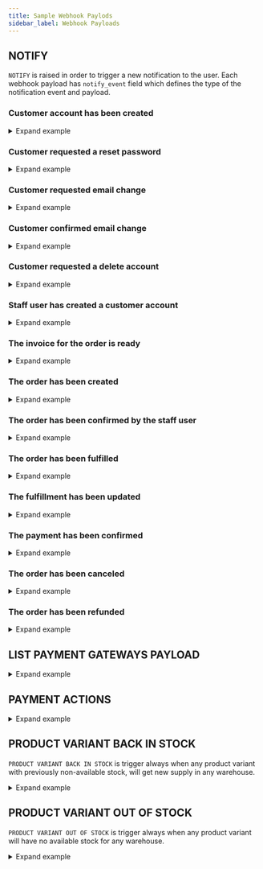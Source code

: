 ```yaml
---
title: Sample Webhook Paylods
sidebar_label: Webhook Payloads
---
```


## NOTIFY

`NOTIFY` is raised in order to trigger a new notification to the user.
Each webhook payload has `notify_event` field which defines the type of the notification event and payload.

### Customer account has been created

<details><summary>Expand example</summary>

```json
{
  "notify_event": "account_confirmation",
  "payload": {
    "user": {
      "id": 68,
      "email": "test@example.com1",
      "first_name": "",
      "last_name": "",
      "is_staff": false,
      "is_active": false,
      "private_metadata": {},
      "metadata": {},
      "language_code": "en"
    },
    "recipient_email": "test@example.com1",
    "token": "ajcv09-f3f7880d4a5e33657fe12f9cc372a23f",
    "confirm_url": "https://dev.saleor.cloud/account-confirm?email=test%40example.com1&token=ajcv09-f3f7880d4a5e33657fe12f9cc372a23f",
    "domain": "example.com",
    "site_name": "Saleor e-commerce"
  }
}
```

</details>

### Customer requested a reset password

<details><summary>Expand example</summary>

```json
{
    "notify_event": "account_password_reset",
    "payload": {
      "user": {
        "id": 68,
        "email": "test@example.com1",
        "first_name": "",
        "last_name": "",
        "is_staff": false,
        "is_active": true,
        "private_metadata": {},
        "metadata": {},
        "language_code": "en"
      },
      "recipient_email": "test@example.com1",
      "token": "ajcvfp-cc31f7d6e10c8553c3fe923876d0451f",
      "reset_url": "https://dev.saleor.cloud/reset-password?email=test%40example.com1&token=ajcvfp-cc31f7d6e10c8553c3fe923876d0451f",
      "domain": "example.com",
      "site_name": "Saleor e-commerce"
    }
  }
```
</details>

### Customer requested email change

<details><summary>Expand example</summary>

```json
{
    "notify_event": "account_change_email_request",
    "payload": {
      "user": {
        "id": 68,
        "email": "test@example.com1",
        "first_name": "",
        "last_name": "",
        "is_staff": false,
        "is_active": false,
        "private_metadata": {},
        "metadata": {},
        "language_code": "en"
      },
      "old_email": "test@example.com1",
      "new_email":"new.email@example.com1",
      "recipient_email": "test@example.com1",
      "token": "ajcv09-f3f7880d4a5e33650fe12f9cc372a23f",
      "redirect_url": "https://dev.saleor.cloud/account-change?email=test%40example.com1&token=ajcv09-f3f7880d4a5e33650fe12f9cc372a23f",
      "domain": "example.com",
      "site_name": "Saleor e-commerce"
    }
  }
```

</details>

### Customer confirmed email change

<details><summary>Expand example</summary>

```json
{
    "notify_event": "account_change_email_confirm",
    "payload": {
      "user": {
        "id": 68,
        "email": "test@example.com1",
        "first_name": "",
        "last_name": "",
        "is_staff": false,
        "is_active": false,
        "private_metadata": {},
        "metadata": {},
        "language_code": "en"
      },
      "recipient_email": "test@example.com1",
      "domain": "example.com",
      "site_name": "Saleor e-commerce"
    }
  }
```


</details>

### Customer requested a delete account

<details><summary>Expand example</summary>

```json
{
    "notify_event": "account_delete",
    "payload": {
      "user": {
        "id": 67,
        "email": "maciej@mirumee.com",
        "first_name": "",
        "last_name": "",
        "is_staff": true,
        "is_active": true,
        "private_metadata": {},
        "metadata": {},
        "language_code": "en"
      },
      "recipient_email": "admin@example.com",
      "token": "ajcvzr-47f32f211ae984939a5f7ce6daf928b2",
      "delete_url": "https://dev.saleor.cloud/logout?token=ajcvzr-47f32f211ae984939a5f7ce6daf928b2",
      "domain": "example.com",
      "site_name": "Saleor e-commerce"
    }
  }
```
</details>

### Staff user has created a customer account

<details><summary>Expand example</summary>

```json
{
    "notify_event": "account_set_customer_password",
    "payload": {
      "user": {
        "id": 71,
        "email": "new.customer@example.com",
        "first_name": "",
        "last_name": "",
        "is_staff": false,
        "is_active": true,
        "private_metadata": {},
        "metadata": {},
        "language_code": "en"
      },
      "token": "ajcx3t-6b86b0037b3d806728cfa1e2e455dcf1",
      "recipient_email": "new.customer@example.com",
      "password_set_url": "https://example.com/reset?email=new.customer%40example.com&token=ajcx3t-6b86b0037b3d806728cfa1e2e455dcf1",
      "domain": "example.com",
      "site_name": "Saleor e-commerce"
    }
  }
```

</details>

### The invoice for the order is ready

<details><summary>Expand example</summary>

```json
{
    "notify_event": "invoice_ready",
    "payload": {
      "invoice": {
        "id": 1,
        "number": "1/03/2021",
        "download_url": "https://example.com/media/invoices/invoice-1/03/2021-order-52-5d6f7e71-61b6-4af2-ba56-423d304717ac.pdf",
        "order_id": 52
      },
      "recipient_email": "user@example.com",
      "requester_user_id": 67,
      "domain": "example.com",
      "site_name": "Saleor e-commerce"
    }
  }
```

</details>

### The order has been created

<details><summary>Expand example</summary>

```json
{
  "notify_event": "order_confirmation",
  "payload": {
    "order": {
      "id": 51,
      "number": 51,
      "private_metadata": {},
      "metadata": {},
      "status": "unconfirmed",
      "language_code": "en",
      "currency": "USD",
      "token": "f7080def-babf-4018-87cb-e701b6ccb93d",
      "total_net_amount": "240.82",
      "undiscounted_total_net_amount": "240.820",
      "total_gross_amount": "240.82",
      "undiscounted_total_gross_amount": "240.820",
      "display_gross_prices": true,
      "channel_slug": "default-channel",
      "created": "2021-03-11 16:56:59.121991+00:00",
      "shipping_price_net_amount": "91.22",
      "shipping_price_gross_amount": "91.22",
      "order_details_url": "",
      "email": "maciej@mirumee.com",
      "subtotal_gross_amount": "149.600",
      "subtotal_net_amount": "149.600",
      "tax_amount": "0.00",
      "lines": [
        {
          "id": 124,
          "product": {
            "id": 72,
            "attributes": [
              {
                "assignment": {
                  "attribute": {
                    "slug": "flavor",
                    "name": "Flavor"
                  }
                },
                "values": [
                  {
                    "name": "Apple",
                    "value": "",
                    "slug": "apple",
                    "file_url": null
                  }
                ]
              },
              {
                "assignment": {
                  "attribute": {
                    "slug": "details",
                    "name": "Details"
                  }
                },
                "values": [
                  {
                    "name": "Apple juice details",
                    "value": "",
                    "slug": "72_2",
                    "file_url": null
                  }
                ]
              },
              {
                "assignment": {
                  "attribute": {
                    "slug": "product-type",
                    "name": "product-type"
                  }
                },
                "values": [
                  {
                    "name": "ABC",
                    "value": "",
                    "slug": "abc",
                    "file_url": null
                  }
                ]
              },
              {
                "assignment": {
                  "attribute": {
                    "slug": "related-products",
                    "name": "Related products"
                  }
                },
                "values": []
              }
            ],
            "weight": "1.0 kg",
            "first_image": {
              "original": {
                "60x60": "https://example.com/media/__sized__/products/saleordemoproduct_fd_juice_06-thumbnail-60x60.png",
                "540x540": "https://example.com/media/__sized__/products/saleordemoproduct_fd_juice_06-thumbnail-540x540.png",
                "255x255": "https://example.com/media/__sized__/products/saleordemoproduct_fd_juice_06-thumbnail-255x255.png",
                "510x510": "https://example.com/media/__sized__/products/saleordemoproduct_fd_juice_06-thumbnail-510x510.png",
                "120x120": "https://example.com/media/__sized__/products/saleordemoproduct_fd_juice_06-thumbnail-120x120.png",
                "1080x1080": "https://example.com/media/__sized__/products/saleordemoproduct_fd_juice_06-thumbnail-1080x1080.png"
              }
            },
            "images": [
              {
                "original": {
                  "60x60": "https://example.com/media/__sized__/products/saleordemoproduct_fd_juice_06-thumbnail-60x60.png",
                  "540x540": "https://example.com/media/__sized__/products/saleordemoproduct_fd_juice_06-thumbnail-540x540.png",
                  "255x255": "https://example.com/media/__sized__/products/saleordemoproduct_fd_juice_06-thumbnail-255x255.png",
                  "510x510": "https://example.com/media/__sized__/products/saleordemoproduct_fd_juice_06-thumbnail-510x510.png",
                  "120x120": "https://example.com/media/__sized__/products/saleordemoproduct_fd_juice_06-thumbnail-120x120.png",
                  "1080x1080": "https://example.com/media/__sized__/products/saleordemoproduct_fd_juice_06-thumbnail-1080x1080.png"
                }
              }
            ]
          },
          "product_name": "Apple Juice",
          "translated_product_name": "Apple Juice",
          "variant_name": "1l",
          "variant": {
            "id": 203,
            "weight": "1.0 kg",
            "first_image": {
              "original": {
                "60x60": "https://example.com/media/__sized__/products/saleordemoproduct_fd_juice_06-thumbnail-60x60.png",
                "540x540": "https://example.com/media/__sized__/products/saleordemoproduct_fd_juice_06-thumbnail-540x540.png",
                "255x255": "https://example.com/media/__sized__/products/saleordemoproduct_fd_juice_06-thumbnail-255x255.png",
                "510x510": "https://example.com/media/__sized__/products/saleordemoproduct_fd_juice_06-thumbnail-510x510.png",
                "120x120": "https://example.com/media/__sized__/products/saleordemoproduct_fd_juice_06-thumbnail-120x120.png",
                "1080x1080": "https://example.com/media/__sized__/products/saleordemoproduct_fd_juice_06-thumbnail-1080x1080.png"
              }
            },
            "images": [
              {
                "original": {
                  "60x60": "https://example.com/media/__sized__/products/saleordemoproduct_fd_juice_06-thumbnail-60x60.png",
                  "540x540": "https://example.com/media/__sized__/products/saleordemoproduct_fd_juice_06-thumbnail-540x540.png",
                  "255x255": "https://example.com/media/__sized__/products/saleordemoproduct_fd_juice_06-thumbnail-255x255.png",
                  "510x510": "https://example.com/media/__sized__/products/saleordemoproduct_fd_juice_06-thumbnail-510x510.png",
                  "120x120": "https://example.com/media/__sized__/products/saleordemoproduct_fd_juice_06-thumbnail-120x120.png",
                  "1080x1080": "https://example.com/media/__sized__/products/saleordemoproduct_fd_juice_06-thumbnail-1080x1080.png"
                }
              }
            ]
          },
          "translated_variant_name": "1l",
          "product_sku": "43226647",
          "quantity": 11,
          "quantity_fulfilled": 0,
          "currency": "USD",
          "unit_price_net_amount": "4.000",
          "unit_price_gross_amount": "4.000",
          "unit_tax_amount": "0.000",
          "total_gross_amount": "44.000",
          "total_net_amount": "44.000",
          "total_tax_amount": "0.000",
          "tax_rate": "0.0000",
          "is_shipping_required": true,
          "is_digital": false,
          "digital_url": "",
          "unit_discount_value": "0.000",
          "unit_discount_reason": null,
          "unit_discount_type": "fixed",
          "unit_discount_amount": "0.000"
        }
      ],
      "billing_address": {
        "first_name": "Maciej",
        "last_name": "KK",
        "company_name": "",
        "street_address_1": "Teczowa 7",
        "street_address_2": "",
        "city": "WROCLAW",
        "city_area": "",
        "postal_code": "53-601",
        "country": "PL",
        "country_area": "",
        "phone": ""
      },
      "shipping_address": {
        "first_name": "Maciej",
        "last_name": "KK",
        "company_name": "",
        "street_address_1": "Teczowa 7",
        "street_address_2": "",
        "city": "WROCLAW",
        "city_area": "",
        "postal_code": "53-601",
        "country": "PL",
        "country_area": "",
        "phone": ""
      },
      "shipping_method_name": "DB Schenker",
      "voucher_discount": null,
      "discounts": [],
      "discount_amount": 0
    },
    "recipient_email": "maciej@mirumee.com",
    "domain": "example.com",
    "site_name": "Saleor e-commerce"
  }
}
```

</details>

### The order has been confirmed by the staff user

<details><summary>Expand example</summary>

```json
{
  "notify_event": "order_confirmed",
  "payload": {
    "order": {
      "id": 51,
      "number": 51,
      "private_metadata": {},
      "metadata": {},
      "status": "unfulfilled",
      "language_code": "en",
      "currency": "USD",
      "token": "f7080def-babf-4018-87cb-e701b6ccb93d",
      "total_net_amount": "240.820",
      "undiscounted_total_net_amount": "240.820",
      "total_gross_amount": "240.820",
      "undiscounted_total_gross_amount": "240.820",
      "display_gross_prices": true,
      "channel_slug": "default-channel",
      "created": "2021-03-11 16:56:59.121991+00:00",
      "shipping_price_net_amount": "91.220",
      "shipping_price_gross_amount": "91.220",
      "order_details_url": "",
      "email": "maciej@mirumee.com",
      "subtotal_gross_amount": "149.600",
      "subtotal_net_amount": "149.600",
      "tax_amount": "0.000",
      "lines": [
        {
          "id": 124,
          "product": {
            "id": 72,
            "attributes": [
              {
                "assignment": {
                  "attribute": {
                    "slug": "flavor",
                    "name": "Flavor"
                  }
                },
                "values": [
                  {
                    "name": "Apple",
                    "value": "",
                    "slug": "apple",
                    "file_url": null
                  }
                ]
              },
              {
                "assignment": {
                  "attribute": {
                    "slug": "details",
                    "name": "Details"
                  }
                },
                "values": [
                  {
                    "name": "Apple juice details",
                    "value": "",
                    "slug": "72_2",
                    "file_url": null
                  }
                ]
              },
              {
                "assignment": {
                  "attribute": {
                    "slug": "product-type",
                    "name": "product-type"
                  }
                },
                "values": [
                  {
                    "name": "ABC",
                    "value": "",
                    "slug": "abc",
                    "file_url": null
                  }
                ]
              },
              {
                "assignment": {
                  "attribute": {
                    "slug": "related-products",
                    "name": "Related products"
                  }
                },
                "values": []
              }
            ],
            "weight": "1.0 kg",
            "first_image": {
              "original": {
                "60x60": "https://example.com/media/__sized__/products/saleordemoproduct_fd_juice_06-thumbnail-60x60.png",
                "540x540": "https://example.com/media/__sized__/products/saleordemoproduct_fd_juice_06-thumbnail-540x540.png",
                "255x255": "https://example.com/media/__sized__/products/saleordemoproduct_fd_juice_06-thumbnail-255x255.png",
                "510x510": "https://example.com/media/__sized__/products/saleordemoproduct_fd_juice_06-thumbnail-510x510.png",
                "120x120": "https://example.com/media/__sized__/products/saleordemoproduct_fd_juice_06-thumbnail-120x120.png",
                "1080x1080": "https://example.com/media/__sized__/products/saleordemoproduct_fd_juice_06-thumbnail-1080x1080.png"
              }
            },
            "images": [
              {
                "original": {
                  "60x60": "https://example.com/media/__sized__/products/saleordemoproduct_fd_juice_06-thumbnail-60x60.png",
                  "540x540": "https://example.com/media/__sized__/products/saleordemoproduct_fd_juice_06-thumbnail-540x540.png",
                  "255x255": "https://example.com/media/__sized__/products/saleordemoproduct_fd_juice_06-thumbnail-255x255.png",
                  "510x510": "https://example.com/media/__sized__/products/saleordemoproduct_fd_juice_06-thumbnail-510x510.png",
                  "120x120": "https://example.com/media/__sized__/products/saleordemoproduct_fd_juice_06-thumbnail-120x120.png",
                  "1080x1080": "https://example.com/media/__sized__/products/saleordemoproduct_fd_juice_06-thumbnail-1080x1080.png"
                }
              }
            ]
          },
          "product_name": "Apple Juice",
          "translated_product_name": "Apple Juice",
          "variant_name": "1l",
          "variant": {
            "id": 203,
            "weight": "1.0 kg",
            "first_image": {
              "original": {
                "60x60": "https://example.com/media/__sized__/products/saleordemoproduct_fd_juice_06-thumbnail-60x60.png",
                "540x540": "https://example.com/media/__sized__/products/saleordemoproduct_fd_juice_06-thumbnail-540x540.png",
                "255x255": "https://example.com/media/__sized__/products/saleordemoproduct_fd_juice_06-thumbnail-255x255.png",
                "510x510": "https://example.com/media/__sized__/products/saleordemoproduct_fd_juice_06-thumbnail-510x510.png",
                "120x120": "https://example.com/media/__sized__/products/saleordemoproduct_fd_juice_06-thumbnail-120x120.png",
                "1080x1080": "https://example.com/media/__sized__/products/saleordemoproduct_fd_juice_06-thumbnail-1080x1080.png"
              }
            },
            "images": [
              {
                "original": {
                  "60x60": "https://example.com/media/__sized__/products/saleordemoproduct_fd_juice_06-thumbnail-60x60.png",
                  "540x540": "https://example.com/media/__sized__/products/saleordemoproduct_fd_juice_06-thumbnail-540x540.png",
                  "255x255": "https://example.com/media/__sized__/products/saleordemoproduct_fd_juice_06-thumbnail-255x255.png",
                  "510x510": "https://example.com/media/__sized__/products/saleordemoproduct_fd_juice_06-thumbnail-510x510.png",
                  "120x120": "https://example.com/media/__sized__/products/saleordemoproduct_fd_juice_06-thumbnail-120x120.png",
                  "1080x1080": "https://example.com/media/__sized__/products/saleordemoproduct_fd_juice_06-thumbnail-1080x1080.png"
                }
              }
            ]
          },
          "translated_variant_name": "1l",
          "product_sku": "43226647",
          "quantity": 11,
          "quantity_fulfilled": 0,
          "currency": "USD",
          "unit_price_net_amount": "4.000",
          "unit_price_gross_amount": "4.000",
          "unit_tax_amount": "0.000",
          "total_gross_amount": "44.000",
          "total_net_amount": "44.000",
          "total_tax_amount": "0.000",
          "tax_rate": "0.0000",
          "is_shipping_required": true,
          "is_digital": false,
          "digital_url": "",
          "unit_discount_value": "0.000",
          "unit_discount_reason": null,
          "unit_discount_type": "fixed",
          "unit_discount_amount": "0.000"
        }
      ],
      "billing_address": {
        "first_name": "Maciej",
        "last_name": "KK",
        "company_name": "",
        "street_address_1": "Teczowa 7",
        "street_address_2": "",
        "city": "WROCLAW",
        "city_area": "",
        "postal_code": "53-601",
        "country": "PL",
        "country_area": "",
        "phone": ""
      },
      "shipping_address": {
        "first_name": "Maciej",
        "last_name": "KK",
        "company_name": "",
        "street_address_1": "Teczowa 7",
        "street_address_2": "",
        "city": "WROCLAW",
        "city_area": "",
        "postal_code": "53-601",
        "country": "PL",
        "country_area": "",
        "phone": ""
      },
      "shipping_method_name": "DB Schenker",
      "voucher_discount": null,
      "discounts": [],
      "discount_amount": 0
    },
    "recipient_email": "maciej@mirumee.com",
    "requester_user_id": 67,
    "domain": "example.com",
    "site_name": "Saleor e-commerce"
  }
}
```

</details>

### The order has been fulfilled

<details><summary>Expand example</summary>

```json
{
    "notify_event": "order_fulfillment_confirmation",
    "payload": {
      "order": {
        "id": 52,
        "number": 52,
        "private_metadata": {},
        "metadata": {},
        "status": "partially fulfilled",
        "language_code": "en",
        "currency": "USD",
        "token": "7b212dfe-c8df-4991-bd4f-f42e5135e04c",
        "total_net_amount": "55.180",
        "undiscounted_total_net_amount": "55.180",
        "total_gross_amount": "55.180",
        "undiscounted_total_gross_amount": "55.180",
        "display_gross_prices": true,
        "channel_slug": "default-channel",
        "created": "2021-03-11 16:57:47.697075+00:00",
        "shipping_price_net_amount": "33.580",
        "shipping_price_gross_amount": "33.580",
        "order_details_url": "",
        "email": "maciej@mirumee.com",
        "subtotal_gross_amount": "21.600",
        "subtotal_net_amount": "21.600",
        "tax_amount": "0.000",
        "lines": [
          {
            "id": 126,
            "product": {
              "id": 72,
              "attributes": [
                {
                  "assignment": {
                    "attribute": {
                      "slug": "flavor",
                      "name": "Flavor"
                    }
                  },
                  "values": [
                    {
                      "name": "Apple",
                      "value": "",
                      "slug": "apple",
                      "file_url": null
                    }
                  ]
                },
                {
                  "assignment": {
                    "attribute": {
                      "slug": "details",
                      "name": "Details"
                    }
                  },
                  "values": [
                    {
                      "name": "Apple juice details",
                      "value": "",
                      "slug": "72_2",
                      "file_url": null
                    }
                  ]
                },
                {
                  "assignment": {
                    "attribute": {
                      "slug": "product-type",
                      "name": "product-type"
                    }
                  },
                  "values": [
                    {
                      "name": "ABC",
                      "value": "",
                      "slug": "abc",
                      "file_url": null
                    }
                  ]
                },
                {
                  "assignment": {
                    "attribute": {
                      "slug": "related-products",
                      "name": "Related products"
                    }
                  },
                  "values": []
                }
              ],
              "weight": "1.0 kg",
              "first_image": {
                "original": {
                  "60x60": "https://example.com/media/__sized__/products/saleordemoproduct_fd_juice_06-thumbnail-60x60.png",
                  "540x540": "https://example.com/media/__sized__/products/saleordemoproduct_fd_juice_06-thumbnail-540x540.png",
                  "255x255": "https://example.com/media/__sized__/products/saleordemoproduct_fd_juice_06-thumbnail-255x255.png",
                  "510x510": "https://example.com/media/__sized__/products/saleordemoproduct_fd_juice_06-thumbnail-510x510.png",
                  "120x120": "https://example.com/media/__sized__/products/saleordemoproduct_fd_juice_06-thumbnail-120x120.png",
                  "1080x1080": "https://example.com/media/__sized__/products/saleordemoproduct_fd_juice_06-thumbnail-1080x1080.png"
                }
              },
              "images": [
                {
                  "original": {
                    "60x60": "https://example.com/media/__sized__/products/saleordemoproduct_fd_juice_06-thumbnail-60x60.png",
                    "540x540": "https://example.com/media/__sized__/products/saleordemoproduct_fd_juice_06-thumbnail-540x540.png",
                    "255x255": "https://example.com/media/__sized__/products/saleordemoproduct_fd_juice_06-thumbnail-255x255.png",
                    "510x510": "https://example.com/media/__sized__/products/saleordemoproduct_fd_juice_06-thumbnail-510x510.png",
                    "120x120": "https://example.com/media/__sized__/products/saleordemoproduct_fd_juice_06-thumbnail-120x120.png",
                    "1080x1080": "https://example.com/media/__sized__/products/saleordemoproduct_fd_juice_06-thumbnail-1080x1080.png"
                  }
                }
              ]
            },
            "product_name": "Apple Juice",
            "translated_product_name": "Apple Juice",
            "variant_name": "1l",
            "variant": {
              "id": 203,
              "weight": "1.0 kg",
              "first_image": {
                "original": {
                  "60x60": "https://example.com/media/__sized__/products/saleordemoproduct_fd_juice_06-thumbnail-60x60.png",
                  "540x540": "https://example.com/media/__sized__/products/saleordemoproduct_fd_juice_06-thumbnail-540x540.png",
                  "255x255": "https://example.com/media/__sized__/products/saleordemoproduct_fd_juice_06-thumbnail-255x255.png",
                  "510x510": "https://example.com/media/__sized__/products/saleordemoproduct_fd_juice_06-thumbnail-510x510.png",
                  "120x120": "https://example.com/media/__sized__/products/saleordemoproduct_fd_juice_06-thumbnail-120x120.png",
                  "1080x1080": "https://example.com/media/__sized__/products/saleordemoproduct_fd_juice_06-thumbnail-1080x1080.png"
                }
              },
              "images": [
                {
                  "original": {
                    "60x60": "https://example.com/media/__sized__/products/saleordemoproduct_fd_juice_06-thumbnail-60x60.png",
                    "540x540": "https://example.com/media/__sized__/products/saleordemoproduct_fd_juice_06-thumbnail-540x540.png",
                    "255x255": "https://example.com/media/__sized__/products/saleordemoproduct_fd_juice_06-thumbnail-255x255.png",
                    "510x510": "https://example.com/media/__sized__/products/saleordemoproduct_fd_juice_06-thumbnail-510x510.png",
                    "120x120": "https://example.com/media/__sized__/products/saleordemoproduct_fd_juice_06-thumbnail-120x120.png",
                    "1080x1080": "https://example.com/media/__sized__/products/saleordemoproduct_fd_juice_06-thumbnail-1080x1080.png"
                  }
                }
              ]
            },
            "translated_variant_name": "1l",
            "product_sku": "43226647",
            "quantity": 2,
            "quantity_fulfilled": 1,
            "currency": "USD",
            "unit_price_net_amount": "4.000",
            "unit_price_gross_amount": "4.000",
            "unit_tax_amount": "0.000",
            "total_gross_amount": "8.000",
            "total_net_amount": "8.000",
            "total_tax_amount": "0.000",
            "tax_rate": "0.0000",
            "is_shipping_required": true,
            "is_digital": false,
            "digital_url": "",
            "unit_discount_value": "0.000",
            "unit_discount_reason": null,
            "unit_discount_type": "fixed",
            "unit_discount_amount": "0.000"
          },
        ],
        "billing_address": {
          "first_name": "Maciej",
          "last_name": "KK",
          "company_name": "",
          "street_address_1": "Teczowa 7",
          "street_address_2": "",
          "city": "WROCLAW",
          "city_area": "",
          "postal_code": "53-601",
          "country": "PL",
          "country_area": "",
          "phone": ""
        },
        "shipping_address": {
          "first_name": "Maciej",
          "last_name": "KK",
          "company_name": "",
          "street_address_1": "Teczowa 7",
          "street_address_2": "",
          "city": "WROCLAW",
          "city_area": "",
          "postal_code": "53-601",
          "country": "PL",
          "country_area": "",
          "phone": ""
        },
        "shipping_method_name": "DHL",
        "voucher_discount": null,
        "discounts": [],
        "discount_amount": 0
      },
      "fulfillment": {
        "tracking_number": "",
        "is_tracking_number_url": false
      },
      "physical_lines": [
        {
          "id": 52,
          "order_line": {
            "id": 126,
            "product": {
              "id": 72,
              "attributes": [
                {
                  "assignment": {
                    "attribute": {
                      "slug": "flavor",
                      "name": "Flavor"
                    }
                  },
                  "values": [
                    {
                      "name": "Apple",
                      "value": "",
                      "slug": "apple",
                      "file_url": null
                    }
                  ]
                },
                {
                  "assignment": {
                    "attribute": {
                      "slug": "details",
                      "name": "Details"
                    }
                  },
                  "values": [
                    {
                      "name": "Apple juice details",
                      "value": "",
                      "slug": "72_2",
                      "file_url": null
                    }
                  ]
                },
                {
                  "assignment": {
                    "attribute": {
                      "slug": "product-type",
                      "name": "product-type"
                    }
                  },
                  "values": [
                    {
                      "name": "ABC",
                      "value": "",
                      "slug": "abc",
                      "file_url": null
                    }
                  ]
                },
                {
                  "assignment": {
                    "attribute": {
                      "slug": "related-products",
                      "name": "Related products"
                    }
                  },
                  "values": []
                }
              ],
              "weight": "1.0 kg",
              "first_image": {
                "original": {
                  "60x60": "https://example.com/media/__sized__/products/saleordemoproduct_fd_juice_06-thumbnail-60x60.png",
                  "540x540": "https://example.com/media/__sized__/products/saleordemoproduct_fd_juice_06-thumbnail-540x540.png",
                  "255x255": "https://example.com/media/__sized__/products/saleordemoproduct_fd_juice_06-thumbnail-255x255.png",
                  "510x510": "https://example.com/media/__sized__/products/saleordemoproduct_fd_juice_06-thumbnail-510x510.png",
                  "120x120": "https://example.com/media/__sized__/products/saleordemoproduct_fd_juice_06-thumbnail-120x120.png",
                  "1080x1080": "https://example.com/media/__sized__/products/saleordemoproduct_fd_juice_06-thumbnail-1080x1080.png"
                }
              },
              "images": [
                {
                  "original": {
                    "60x60": "https://example.com/media/__sized__/products/saleordemoproduct_fd_juice_06-thumbnail-60x60.png",
                    "540x540": "https://example.com/media/__sized__/products/saleordemoproduct_fd_juice_06-thumbnail-540x540.png",
                    "255x255": "https://example.com/media/__sized__/products/saleordemoproduct_fd_juice_06-thumbnail-255x255.png",
                    "510x510": "https://example.com/media/__sized__/products/saleordemoproduct_fd_juice_06-thumbnail-510x510.png",
                    "120x120": "https://example.com/media/__sized__/products/saleordemoproduct_fd_juice_06-thumbnail-120x120.png",
                    "1080x1080": "https://example.com/media/__sized__/products/saleordemoproduct_fd_juice_06-thumbnail-1080x1080.png"
                  }
                }
              ]
            },
            "product_name": "Apple Juice",
            "translated_product_name": "Apple Juice",
            "variant_name": "1l",
            "variant": {
              "id": 203,
              "weight": "1.0 kg",
              "first_image": {
                "original": {
                  "60x60": "https://example.com/media/__sized__/products/saleordemoproduct_fd_juice_06-thumbnail-60x60.png",
                  "540x540": "https://example.com/media/__sized__/products/saleordemoproduct_fd_juice_06-thumbnail-540x540.png",
                  "255x255": "https://example.com/media/__sized__/products/saleordemoproduct_fd_juice_06-thumbnail-255x255.png",
                  "510x510": "https://example.com/media/__sized__/products/saleordemoproduct_fd_juice_06-thumbnail-510x510.png",
                  "120x120": "https://example.com/media/__sized__/products/saleordemoproduct_fd_juice_06-thumbnail-120x120.png",
                  "1080x1080": "https://example.com/media/__sized__/products/saleordemoproduct_fd_juice_06-thumbnail-1080x1080.png"
                }
              },
              "images": [
                {
                  "original": {
                    "60x60": "https://example.com/media/__sized__/products/saleordemoproduct_fd_juice_06-thumbnail-60x60.png",
                    "540x540": "https://example.com/media/__sized__/products/saleordemoproduct_fd_juice_06-thumbnail-540x540.png",
                    "255x255": "https://example.com/media/__sized__/products/saleordemoproduct_fd_juice_06-thumbnail-255x255.png",
                    "510x510": "https://example.com/media/__sized__/products/saleordemoproduct_fd_juice_06-thumbnail-510x510.png",
                    "120x120": "https://example.com/media/__sized__/products/saleordemoproduct_fd_juice_06-thumbnail-120x120.png",
                    "1080x1080": "https://example.com/media/__sized__/products/saleordemoproduct_fd_juice_06-thumbnail-1080x1080.png"
                  }
                }
              ]
            },
            "translated_variant_name": "1l",
            "product_sku": "43226647",
            "quantity": 2,
            "quantity_fulfilled": 1,
            "currency": "USD",
            "unit_price_net_amount": "4.000",
            "unit_price_gross_amount": "4.000",
            "unit_tax_amount": "0.000",
            "total_gross_amount": "8.000",
            "total_net_amount": "8.000",
            "total_tax_amount": "0.000",
            "tax_rate": "0.0000",
            "is_shipping_required": true,
            "is_digital": false,
            "digital_url": "",
            "unit_discount_value": "0.000",
            "unit_discount_reason": null,
            "unit_discount_type": "fixed",
            "unit_discount_amount": "0.000"
          },
          "quantity": 1
        },
      ],
      "digital_lines": [],
      "recipient_email": "maciej@mirumee.com",
      "domain": "example.com",
      "site_name": "Saleor e-commerce",
      "requester_user_id": 67
    }
  }
```
</details>

### The fulfillment has been updated

<details><summary>Expand example</summary>

```json
{
    "notify_event": "order_fulfillment_update",
    "payload": {
      "order": {
        "id": 52,
        "number": 52,
        "private_metadata": {},
        "metadata": {},
        "status": "partially fulfilled",
        "language_code": "en",
        "currency": "USD",
        "token": "7b212dfe-c8df-4991-bd4f-f42e5135e04c",
        "total_net_amount": "55.180",
        "undiscounted_total_net_amount": "55.180",
        "total_gross_amount": "55.180",
        "undiscounted_total_gross_amount": "55.180",
        "display_gross_prices": true,
        "channel_slug": "default-channel",
        "created": "2021-03-11 16:57:47.697075+00:00",
        "shipping_price_net_amount": "33.580",
        "shipping_price_gross_amount": "33.580",
        "order_details_url": "",
        "email": "maciej@mirumee.com",
        "subtotal_gross_amount": "21.600",
        "subtotal_net_amount": "21.600",
        "tax_amount": "0.000",
        "lines": [
          {
            "id": 126,
            "product": {
              "id": 72,
              "attributes": [
                {
                  "assignment": {
                    "attribute": {
                      "slug": "flavor",
                      "name": "Flavor"
                    }
                  },
                  "values": [
                    {
                      "name": "Apple",
                      "value": "",
                      "slug": "apple",
                      "file_url": null
                    }
                  ]
                },
                {
                  "assignment": {
                    "attribute": {
                      "slug": "details",
                      "name": "Details"
                    }
                  },
                  "values": [
                    {
                      "name": "Apple juice details",
                      "value": "",
                      "slug": "72_2",
                      "file_url": null
                    }
                  ]
                },
                {
                  "assignment": {
                    "attribute": {
                      "slug": "product-type",
                      "name": "product-type"
                    }
                  },
                  "values": [
                    {
                      "name": "ABC",
                      "value": "",
                      "slug": "abc",
                      "file_url": null
                    }
                  ]
                },
                {
                  "assignment": {
                    "attribute": {
                      "slug": "related-products",
                      "name": "Related products"
                    }
                  },
                  "values": []
                }
              ],
              "weight": "1.0 kg",
              "first_image": {
                "original": {
                  "60x60": "https://example.com/media/__sized__/products/saleordemoproduct_fd_juice_06-thumbnail-60x60.png",
                  "540x540": "https://example.com/media/__sized__/products/saleordemoproduct_fd_juice_06-thumbnail-540x540.png",
                  "255x255": "https://example.com/media/__sized__/products/saleordemoproduct_fd_juice_06-thumbnail-255x255.png",
                  "510x510": "https://example.com/media/__sized__/products/saleordemoproduct_fd_juice_06-thumbnail-510x510.png",
                  "120x120": "https://example.com/media/__sized__/products/saleordemoproduct_fd_juice_06-thumbnail-120x120.png",
                  "1080x1080": "https://example.com/media/__sized__/products/saleordemoproduct_fd_juice_06-thumbnail-1080x1080.png"
                }
              },
              "images": [
                {
                  "original": {
                    "60x60": "https://example.com/media/__sized__/products/saleordemoproduct_fd_juice_06-thumbnail-60x60.png",
                    "540x540": "https://example.com/media/__sized__/products/saleordemoproduct_fd_juice_06-thumbnail-540x540.png",
                    "255x255": "https://example.com/media/__sized__/products/saleordemoproduct_fd_juice_06-thumbnail-255x255.png",
                    "510x510": "https://example.com/media/__sized__/products/saleordemoproduct_fd_juice_06-thumbnail-510x510.png",
                    "120x120": "https://example.com/media/__sized__/products/saleordemoproduct_fd_juice_06-thumbnail-120x120.png",
                    "1080x1080": "https://example.com/media/__sized__/products/saleordemoproduct_fd_juice_06-thumbnail-1080x1080.png"
                  }
                }
              ]
            },
            "product_name": "Apple Juice",
            "translated_product_name": "Apple Juice",
            "variant_name": "1l",
            "variant": {
              "id": 203,
              "weight": "1.0 kg",
              "first_image": {
                "original": {
                  "60x60": "https://example.com/media/__sized__/products/saleordemoproduct_fd_juice_06-thumbnail-60x60.png",
                  "540x540": "https://example.com/media/__sized__/products/saleordemoproduct_fd_juice_06-thumbnail-540x540.png",
                  "255x255": "https://example.com/media/__sized__/products/saleordemoproduct_fd_juice_06-thumbnail-255x255.png",
                  "510x510": "https://example.com/media/__sized__/products/saleordemoproduct_fd_juice_06-thumbnail-510x510.png",
                  "120x120": "https://example.com/media/__sized__/products/saleordemoproduct_fd_juice_06-thumbnail-120x120.png",
                  "1080x1080": "https://example.com/media/__sized__/products/saleordemoproduct_fd_juice_06-thumbnail-1080x1080.png"
                }
              },
              "images": [
                {
                  "original": {
                    "60x60": "https://example.com/media/__sized__/products/saleordemoproduct_fd_juice_06-thumbnail-60x60.png",
                    "540x540": "https://example.com/media/__sized__/products/saleordemoproduct_fd_juice_06-thumbnail-540x540.png",
                    "255x255": "https://example.com/media/__sized__/products/saleordemoproduct_fd_juice_06-thumbnail-255x255.png",
                    "510x510": "https://example.com/media/__sized__/products/saleordemoproduct_fd_juice_06-thumbnail-510x510.png",
                    "120x120": "https://example.com/media/__sized__/products/saleordemoproduct_fd_juice_06-thumbnail-120x120.png",
                    "1080x1080": "https://example.com/media/__sized__/products/saleordemoproduct_fd_juice_06-thumbnail-1080x1080.png"
                  }
                }
              ]
            },
            "translated_variant_name": "1l",
            "product_sku": "43226647",
            "quantity": 2,
            "quantity_fulfilled": 1,
            "currency": "USD",
            "unit_price_net_amount": "4.000",
            "unit_price_gross_amount": "4.000",
            "unit_tax_amount": "0.000",
            "total_gross_amount": "8.000",
            "total_net_amount": "8.000",
            "total_tax_amount": "0.000",
            "tax_rate": "0.0000",
            "is_shipping_required": true,
            "is_digital": false,
            "digital_url": "",
            "unit_discount_value": "0.000",
            "unit_discount_reason": null,
            "unit_discount_type": "fixed",
            "unit_discount_amount": "0.000"
          },
        ],
        "billing_address": {
          "first_name": "Maciej",
          "last_name": "KK",
          "company_name": "",
          "street_address_1": "Teczowa 7",
          "street_address_2": "",
          "city": "WROCLAW",
          "city_area": "",
          "postal_code": "53-601",
          "country": "PL",
          "country_area": "",
          "phone": ""
        },
        "shipping_address": {
          "first_name": "Maciej",
          "last_name": "KK",
          "company_name": "",
          "street_address_1": "Teczowa 7",
          "street_address_2": "",
          "city": "WROCLAW",
          "city_area": "",
          "postal_code": "53-601",
          "country": "PL",
          "country_area": "",
          "phone": ""
        },
        "shipping_method_name": "DHL",
        "voucher_discount": null,
        "discounts": [],
        "discount_amount": 0
      },
      "fulfillment": {
        "tracking_number": "http://127.0.0.1:8000/tracking-url",
        "is_tracking_number_url": true
      },
      "physical_lines": [
        {
          "id": 52,
          "order_line": {
            "id": 126,
            "product": {
              "id": 72,
              "attributes": [
                {
                  "assignment": {
                    "attribute": {
                      "slug": "flavor",
                      "name": "Flavor"
                    }
                  },
                  "values": [
                    {
                      "name": "Apple",
                      "value": "",
                      "slug": "apple",
                      "file_url": null
                    }
                  ]
                },
                {
                  "assignment": {
                    "attribute": {
                      "slug": "details",
                      "name": "Details"
                    }
                  },
                  "values": [
                    {
                      "name": "Apple juice details",
                      "value": "",
                      "slug": "72_2",
                      "file_url": null
                    }
                  ]
                },
                {
                  "assignment": {
                    "attribute": {
                      "slug": "product-type",
                      "name": "product-type"
                    }
                  },
                  "values": [
                    {
                      "name": "ABC",
                      "value": "",
                      "slug": "abc",
                      "file_url": null
                    }
                  ]
                },
                {
                  "assignment": {
                    "attribute": {
                      "slug": "related-products",
                      "name": "Related products"
                    }
                  },
                  "values": []
                }
              ],
              "weight": "1.0 kg",
              "first_image": {
                "original": {
                  "60x60": "https://example.com/media/__sized__/products/saleordemoproduct_fd_juice_06-thumbnail-60x60.png",
                  "540x540": "https://example.com/media/__sized__/products/saleordemoproduct_fd_juice_06-thumbnail-540x540.png",
                  "255x255": "https://example.com/media/__sized__/products/saleordemoproduct_fd_juice_06-thumbnail-255x255.png",
                  "510x510": "https://example.com/media/__sized__/products/saleordemoproduct_fd_juice_06-thumbnail-510x510.png",
                  "120x120": "https://example.com/media/__sized__/products/saleordemoproduct_fd_juice_06-thumbnail-120x120.png",
                  "1080x1080": "https://example.com/media/__sized__/products/saleordemoproduct_fd_juice_06-thumbnail-1080x1080.png"
                }
              },
              "images": [
                {
                  "original": {
                    "60x60": "https://example.com/media/__sized__/products/saleordemoproduct_fd_juice_06-thumbnail-60x60.png",
                    "540x540": "https://example.com/media/__sized__/products/saleordemoproduct_fd_juice_06-thumbnail-540x540.png",
                    "255x255": "https://example.com/media/__sized__/products/saleordemoproduct_fd_juice_06-thumbnail-255x255.png",
                    "510x510": "https://example.com/media/__sized__/products/saleordemoproduct_fd_juice_06-thumbnail-510x510.png",
                    "120x120": "https://example.com/media/__sized__/products/saleordemoproduct_fd_juice_06-thumbnail-120x120.png",
                    "1080x1080": "https://example.com/media/__sized__/products/saleordemoproduct_fd_juice_06-thumbnail-1080x1080.png"
                  }
                }
              ]
            },
            "product_name": "Apple Juice",
            "translated_product_name": "Apple Juice",
            "variant_name": "1l",
            "variant": {
              "id": 203,
              "weight": "1.0 kg",
              "first_image": {
                "original": {
                  "60x60": "https://example.com/media/__sized__/products/saleordemoproduct_fd_juice_06-thumbnail-60x60.png",
                  "540x540": "https://example.com/media/__sized__/products/saleordemoproduct_fd_juice_06-thumbnail-540x540.png",
                  "255x255": "https://example.com/media/__sized__/products/saleordemoproduct_fd_juice_06-thumbnail-255x255.png",
                  "510x510": "https://example.com/media/__sized__/products/saleordemoproduct_fd_juice_06-thumbnail-510x510.png",
                  "120x120": "https://example.com/media/__sized__/products/saleordemoproduct_fd_juice_06-thumbnail-120x120.png",
                  "1080x1080": "https://example.com/media/__sized__/products/saleordemoproduct_fd_juice_06-thumbnail-1080x1080.png"
                }
              },
              "images": [
                {
                  "original": {
                    "60x60": "https://example.com/media/__sized__/products/saleordemoproduct_fd_juice_06-thumbnail-60x60.png",
                    "540x540": "https://example.com/media/__sized__/products/saleordemoproduct_fd_juice_06-thumbnail-540x540.png",
                    "255x255": "https://example.com/media/__sized__/products/saleordemoproduct_fd_juice_06-thumbnail-255x255.png",
                    "510x510": "https://example.com/media/__sized__/products/saleordemoproduct_fd_juice_06-thumbnail-510x510.png",
                    "120x120": "https://example.com/media/__sized__/products/saleordemoproduct_fd_juice_06-thumbnail-120x120.png",
                    "1080x1080": "https://example.com/media/__sized__/products/saleordemoproduct_fd_juice_06-thumbnail-1080x1080.png"
                  }
                }
              ]
            },
            "translated_variant_name": "1l",
            "product_sku": "43226647",
            "quantity": 2,
            "quantity_fulfilled": 1,
            "currency": "USD",
            "unit_price_net_amount": "4.000",
            "unit_price_gross_amount": "4.000",
            "unit_tax_amount": "0.000",
            "total_gross_amount": "8.000",
            "total_net_amount": "8.000",
            "total_tax_amount": "0.000",
            "tax_rate": "0.0000",
            "is_shipping_required": true,
            "is_digital": false,
            "digital_url": "",
            "unit_discount_value": "0.000",
            "unit_discount_reason": null,
            "unit_discount_type": "fixed",
            "unit_discount_amount": "0.000"
          },
          "quantity": 1
        },
      ],
      "digital_lines": [],
      "recipient_email": "maciej@mirumee.com",
      "domain": "example.com",
      "site_name": "Saleor e-commerce"
    }
  }
```

</details>

### The payment has been confirmed

<details><summary>Expand example</summary>

```json
{
  "notify_event": "order_payment_confirmation",
  "payload": {
    "order": {
      "id": 51,
      "number": 51,
      "private_metadata": {},
      "metadata": {},
      "status": "unconfirmed",
      "language_code": "en",
      "currency": "USD",
      "token": "f7080def-babf-4018-87cb-e701b6ccb93d",
      "total_net_amount": "240.82",
      "undiscounted_total_net_amount": "240.820",
      "total_gross_amount": "240.82",
      "undiscounted_total_gross_amount": "240.820",
      "display_gross_prices": true,
      "channel_slug": "default-channel",
      "created": "2021-03-11 16:56:59.121991+00:00",
      "shipping_price_net_amount": "91.22",
      "shipping_price_gross_amount": "91.22",
      "order_details_url": "",
      "email": "maciej@mirumee.com",
      "subtotal_gross_amount": "149.600",
      "subtotal_net_amount": "149.600",
      "tax_amount": "0.00",
      "lines": [
        {
          "id": 123,
          "product": {
            "id": 72,
            "attributes": [
              {
                "assignment": {
                  "attribute": {
                    "slug": "flavor",
                    "name": "Flavor"
                  }
                },
                "values": [
                  {
                    "name": "Apple",
                    "value": "",
                    "slug": "apple",
                    "file_url": null
                  }
                ]
              },
              {
                "assignment": {
                  "attribute": {
                    "slug": "details",
                    "name": "Details"
                  }
                },
                "values": [
                  {
                    "name": "Apple juice details",
                    "value": "",
                    "slug": "72_2",
                    "file_url": null
                  }
                ]
              },
              {
                "assignment": {
                  "attribute": {
                    "slug": "product-type",
                    "name": "product-type"
                  }
                },
                "values": [
                  {
                    "name": "ABC",
                    "value": "",
                    "slug": "abc",
                    "file_url": null
                  }
                ]
              },
              {
                "assignment": {
                  "attribute": {
                    "slug": "related-products",
                    "name": "Related products"
                  }
                },
                "values": []
              }
            ],
            "weight": "1.0 kg",
            "first_image": {
              "original": {
                "60x60": "https://example.com/media/__sized__/products/saleordemoproduct_fd_juice_06-thumbnail-60x60.png",
                "540x540": "https://example.com/media/__sized__/products/saleordemoproduct_fd_juice_06-thumbnail-540x540.png",
                "255x255": "https://example.com/media/__sized__/products/saleordemoproduct_fd_juice_06-thumbnail-255x255.png",
                "510x510": "https://example.com/media/__sized__/products/saleordemoproduct_fd_juice_06-thumbnail-510x510.png",
                "120x120": "https://example.com/media/__sized__/products/saleordemoproduct_fd_juice_06-thumbnail-120x120.png",
                "1080x1080": "https://example.com/media/__sized__/products/saleordemoproduct_fd_juice_06-thumbnail-1080x1080.png"
              }
            },
            "images": [
              {
                "original": {
                  "60x60": "https://example.com/media/__sized__/products/saleordemoproduct_fd_juice_06-thumbnail-60x60.png",
                  "540x540": "https://example.com/media/__sized__/products/saleordemoproduct_fd_juice_06-thumbnail-540x540.png",
                  "255x255": "https://example.com/media/__sized__/products/saleordemoproduct_fd_juice_06-thumbnail-255x255.png",
                  "510x510": "https://example.com/media/__sized__/products/saleordemoproduct_fd_juice_06-thumbnail-510x510.png",
                  "120x120": "https://example.com/media/__sized__/products/saleordemoproduct_fd_juice_06-thumbnail-120x120.png",
                  "1080x1080": "https://example.com/media/__sized__/products/saleordemoproduct_fd_juice_06-thumbnail-1080x1080.png"
                }
              }
            ]
          },
          "product_name": "Apple Juice",
          "translated_product_name": "Apple Juice",
          "variant_name": "500ml",
          "variant": {
            "id": 202,
            "weight": "1.0 kg",
            "first_image": {
              "original": {
                "60x60": "https://example.com/media/__sized__/products/saleordemoproduct_fd_juice_06-thumbnail-60x60.png",
                "540x540": "https://example.com/media/__sized__/products/saleordemoproduct_fd_juice_06-thumbnail-540x540.png",
                "255x255": "https://example.com/media/__sized__/products/saleordemoproduct_fd_juice_06-thumbnail-255x255.png",
                "510x510": "https://example.com/media/__sized__/products/saleordemoproduct_fd_juice_06-thumbnail-510x510.png",
                "120x120": "https://example.com/media/__sized__/products/saleordemoproduct_fd_juice_06-thumbnail-120x120.png",
                "1080x1080": "https://example.com/media/__sized__/products/saleordemoproduct_fd_juice_06-thumbnail-1080x1080.png"
              }
            },
            "images": [
              {
                "original": {
                  "60x60": "https://example.com/media/__sized__/products/saleordemoproduct_fd_juice_06-thumbnail-60x60.png",
                  "540x540": "https://example.com/media/__sized__/products/saleordemoproduct_fd_juice_06-thumbnail-540x540.png",
                  "255x255": "https://example.com/media/__sized__/products/saleordemoproduct_fd_juice_06-thumbnail-255x255.png",
                  "510x510": "https://example.com/media/__sized__/products/saleordemoproduct_fd_juice_06-thumbnail-510x510.png",
                  "120x120": "https://example.com/media/__sized__/products/saleordemoproduct_fd_juice_06-thumbnail-120x120.png",
                  "1080x1080": "https://example.com/media/__sized__/products/saleordemoproduct_fd_juice_06-thumbnail-1080x1080.png"
                }
              }
            ]
          },
          "translated_variant_name": "500ml",
          "product_sku": "93855755",
          "quantity": 11,
          "quantity_fulfilled": 0,
          "currency": "USD",
          "unit_price_net_amount": "4.000",
          "unit_price_gross_amount": "4.000",
          "unit_tax_amount": "0.000",
          "total_gross_amount": "44.000",
          "total_net_amount": "44.000",
          "total_tax_amount": "0.000",
          "tax_rate": "0.0000",
          "is_shipping_required": true,
          "is_digital": false,
          "digital_url": "",
          "unit_discount_value": "0.000",
          "unit_discount_reason": null,
          "unit_discount_type": "fixed",
          "unit_discount_amount": "0.000"
        },
      ],
      "billing_address": {
        "first_name": "Maciej",
        "last_name": "KK",
        "company_name": "",
        "street_address_1": "Teczowa 7",
        "street_address_2": "",
        "city": "WROCLAW",
        "city_area": "",
        "postal_code": "53-601",
        "country": "PL",
        "country_area": "",
        "phone": ""
      },
      "shipping_address": {
        "first_name": "Maciej",
        "last_name": "KK",
        "company_name": "",
        "street_address_1": "Teczowa 7",
        "street_address_2": "",
        "city": "WROCLAW",
        "city_area": "",
        "postal_code": "53-601",
        "country": "PL",
        "country_area": "",
        "phone": ""
      },
      "shipping_method_name": "DB Schenker",
      "voucher_discount": null,
      "discounts": [],
      "discount_amount": 0
    },
    "recipient_email": "maciej@mirumee.com",
    "payment": {
      "created": "2021-03-11T16:56:57.028Z",
      "modified": "2021-03-11T16:56:59.100Z",
      "charge_status": "fully-charged",
      "total": "240.820",
      "captured_amount": "240.820",
      "currency": "USD"
    },
    "domain": "example.com",
    "site_name": "Saleor e-commerce"
  }
}
```

</details>

### The order has been canceled

<details><summary>Expand example</summary>

```json
{
    "notify_event": "order_canceled",
    "payload": {
      "requester_user_id": 67,
      "order": {
        "id": 53,
        "number": 53,
        "private_metadata": {},
        "metadata": {},
        "status": "canceled",
        "language_code": "en",
        "currency": "USD",
        "token": "2f330431-fef4-4454-bf93-bdbb831caf3e",
        "total_net_amount": "41.680",
        "undiscounted_total_net_amount": "41.680",
        "total_gross_amount": "41.680",
        "undiscounted_total_gross_amount": "41.680",
        "display_gross_prices": true,
        "channel_slug": "default-channel",
        "created": "2021-03-11 16:58:13.461513+00:00",
        "shipping_price_net_amount": "33.580",
        "shipping_price_gross_amount": "33.580",
        "order_details_url": "",
        "email": "maciej@mirumee.com",
        "subtotal_gross_amount": "8.100",
        "subtotal_net_amount": "8.100",
        "tax_amount": "0.000",
        "lines": [
          {
            "id": 129,
            "product": {
              "id": 72,
              "attributes": [
                {
                  "assignment": {
                    "attribute": {
                      "slug": "flavor",
                      "name": "Flavor"
                    }
                  },
                  "values": [
                    {
                      "name": "Apple",
                      "value": "",
                      "slug": "apple",
                      "file_url": null
                    }
                  ]
                },
                {
                  "assignment": {
                    "attribute": {
                      "slug": "details",
                      "name": "Details"
                    }
                  },
                  "values": [
                    {
                      "name": "Apple juice details",
                      "value": "",
                      "slug": "72_2",
                      "file_url": null
                    }
                  ]
                },
                {
                  "assignment": {
                    "attribute": {
                      "slug": "product-type",
                      "name": "product-type"
                    }
                  },
                  "values": [
                    {
                      "name": "ABC",
                      "value": "",
                      "slug": "abc",
                      "file_url": null
                    }
                  ]
                },
                {
                  "assignment": {
                    "attribute": {
                      "slug": "related-products",
                      "name": "Related products"
                    }
                  },
                  "values": []
                }
              ],
              "weight": "1.0 kg",
              "first_image": {
                "original": {
                  "60x60": "https://example.com/media/__sized__/products/saleordemoproduct_fd_juice_06-thumbnail-60x60.png",
                  "540x540": "https://example.com/media/__sized__/products/saleordemoproduct_fd_juice_06-thumbnail-540x540.png",
                  "255x255": "https://example.com/media/__sized__/products/saleordemoproduct_fd_juice_06-thumbnail-255x255.png",
                  "510x510": "https://example.com/media/__sized__/products/saleordemoproduct_fd_juice_06-thumbnail-510x510.png",
                  "120x120": "https://example.com/media/__sized__/products/saleordemoproduct_fd_juice_06-thumbnail-120x120.png",
                  "1080x1080": "https://example.com/media/__sized__/products/saleordemoproduct_fd_juice_06-thumbnail-1080x1080.png"
                }
              },
              "images": [
                {
                  "original": {
                    "60x60": "https://example.com/media/__sized__/products/saleordemoproduct_fd_juice_06-thumbnail-60x60.png",
                    "540x540": "https://example.com/media/__sized__/products/saleordemoproduct_fd_juice_06-thumbnail-540x540.png",
                    "255x255": "https://example.com/media/__sized__/products/saleordemoproduct_fd_juice_06-thumbnail-255x255.png",
                    "510x510": "https://example.com/media/__sized__/products/saleordemoproduct_fd_juice_06-thumbnail-510x510.png",
                    "120x120": "https://example.com/media/__sized__/products/saleordemoproduct_fd_juice_06-thumbnail-120x120.png",
                    "1080x1080": "https://example.com/media/__sized__/products/saleordemoproduct_fd_juice_06-thumbnail-1080x1080.png"
                  }
                }
              ]
            },
            "product_name": "Apple Juice",
            "translated_product_name": "Apple Juice",
            "variant_name": "2l",
            "variant": {
              "id": 204,
              "weight": "2.0 kg",
              "first_image": {
                "original": {
                  "60x60": "https://example.com/media/__sized__/products/saleordemoproduct_fd_juice_06-thumbnail-60x60.png",
                  "540x540": "https://example.com/media/__sized__/products/saleordemoproduct_fd_juice_06-thumbnail-540x540.png",
                  "255x255": "https://example.com/media/__sized__/products/saleordemoproduct_fd_juice_06-thumbnail-255x255.png",
                  "510x510": "https://example.com/media/__sized__/products/saleordemoproduct_fd_juice_06-thumbnail-510x510.png",
                  "120x120": "https://example.com/media/__sized__/products/saleordemoproduct_fd_juice_06-thumbnail-120x120.png",
                  "1080x1080": "https://example.com/media/__sized__/products/saleordemoproduct_fd_juice_06-thumbnail-1080x1080.png"
                }
              },
              "images": [
                {
                  "original": {
                    "60x60": "https://example.com/media/__sized__/products/saleordemoproduct_fd_juice_06-thumbnail-60x60.png",
                    "540x540": "https://example.com/media/__sized__/products/saleordemoproduct_fd_juice_06-thumbnail-540x540.png",
                    "255x255": "https://example.com/media/__sized__/products/saleordemoproduct_fd_juice_06-thumbnail-255x255.png",
                    "510x510": "https://example.com/media/__sized__/products/saleordemoproduct_fd_juice_06-thumbnail-510x510.png",
                    "120x120": "https://example.com/media/__sized__/products/saleordemoproduct_fd_juice_06-thumbnail-120x120.png",
                    "1080x1080": "https://example.com/media/__sized__/products/saleordemoproduct_fd_juice_06-thumbnail-1080x1080.png"
                  }
                }
              ]
            },
            "translated_variant_name": "2l",
            "product_sku": "80884671",
            "quantity": 1,
            "quantity_fulfilled": 0,
            "currency": "USD",
            "unit_price_net_amount": "5.600",
            "unit_price_gross_amount": "5.600",
            "unit_tax_amount": "0.000",
            "total_gross_amount": "5.600",
            "total_net_amount": "5.600",
            "total_tax_amount": "0.000",
            "tax_rate": "0.0000",
            "is_shipping_required": true,
            "is_digital": false,
            "digital_url": "",
            "unit_discount_value": "0.000",
            "unit_discount_reason": null,
            "unit_discount_type": "fixed",
            "unit_discount_amount": "0.000"
          }
        ],
        "billing_address": {
          "first_name": "Maciej",
          "last_name": "KK",
          "company_name": "",
          "street_address_1": "Teczowa 7",
          "street_address_2": "",
          "city": "WROCLAW",
          "city_area": "",
          "postal_code": "53-601",
          "country": "PL",
          "country_area": "",
          "phone": ""
        },
        "shipping_address": {
          "first_name": "Maciej",
          "last_name": "KK",
          "company_name": "",
          "street_address_1": "Teczowa 7",
          "street_address_2": "",
          "city": "WROCLAW",
          "city_area": "",
          "postal_code": "53-601",
          "country": "PL",
          "country_area": "",
          "phone": ""
        },
        "shipping_method_name": "DHL",
        "voucher_discount": null,
        "discounts": [],
        "discount_amount": 0
      },
      "recipient_email": "maciej@mirumee.com",
      "domain": "example.com",
      "site_name": "Saleor e-commerce"
    }
  }
```

</details>

### The order has been refunded

<details><summary>Expand example</summary>

```json
{
    "notify_event": "order_refund_confirmation",
    "payload": {
      "requester_user_id": 67,
      "order": {
        "id": 51,
        "number": 51,
        "private_metadata": {},
        "metadata": {},
        "status": "unfulfilled",
        "language_code": "en",
        "currency": "USD",
        "token": "f7080def-babf-4018-87cb-e701b6ccb93d",
        "total_net_amount": "240.820",
        "undiscounted_total_net_amount": "240.820",
        "total_gross_amount": "240.820",
        "undiscounted_total_gross_amount": "240.820",
        "display_gross_prices": true,
        "channel_slug": "default-channel",
        "created": "2021-03-11 16:56:59.121991+00:00",
        "shipping_price_net_amount": "91.220",
        "shipping_price_gross_amount": "91.220",
        "order_details_url": "",
        "email": "maciej@mirumee.com",
        "subtotal_gross_amount": "149.600",
        "subtotal_net_amount": "149.600",
        "tax_amount": "0.000",
        "lines": [
          {
            "id": 123,
            "product": {
              "id": 72,
              "attributes": [
                {
                  "assignment": {
                    "attribute": {
                      "slug": "flavor",
                      "name": "Flavor"
                    }
                  },
                  "values": [
                    {
                      "name": "Apple",
                      "value": "",
                      "slug": "apple",
                      "file_url": null
                    }
                  ]
                },
                {
                  "assignment": {
                    "attribute": {
                      "slug": "details",
                      "name": "Details"
                    }
                  },
                  "values": [
                    {
                      "name": "Apple juice details",
                      "value": "",
                      "slug": "72_2",
                      "file_url": null
                    }
                  ]
                },
                {
                  "assignment": {
                    "attribute": {
                      "slug": "product-type",
                      "name": "product-type"
                    }
                  },
                  "values": [
                    {
                      "name": "ABC",
                      "value": "",
                      "slug": "abc",
                      "file_url": null
                    }
                  ]
                },
                {
                  "assignment": {
                    "attribute": {
                      "slug": "related-products",
                      "name": "Related products"
                    }
                  },
                  "values": []
                }
              ],
              "weight": "1.0 kg",
              "first_image": {
                "original": {
                  "60x60": "https://example.com/media/__sized__/products/saleordemoproduct_fd_juice_06-thumbnail-60x60.png",
                  "540x540": "https://example.com/media/__sized__/products/saleordemoproduct_fd_juice_06-thumbnail-540x540.png",
                  "255x255": "https://example.com/media/__sized__/products/saleordemoproduct_fd_juice_06-thumbnail-255x255.png",
                  "510x510": "https://example.com/media/__sized__/products/saleordemoproduct_fd_juice_06-thumbnail-510x510.png",
                  "120x120": "https://example.com/media/__sized__/products/saleordemoproduct_fd_juice_06-thumbnail-120x120.png",
                  "1080x1080": "https://example.com/media/__sized__/products/saleordemoproduct_fd_juice_06-thumbnail-1080x1080.png"
                }
              },
              "images": [
                {
                  "original": {
                    "60x60": "https://example.com/media/__sized__/products/saleordemoproduct_fd_juice_06-thumbnail-60x60.png",
                    "540x540": "https://example.com/media/__sized__/products/saleordemoproduct_fd_juice_06-thumbnail-540x540.png",
                    "255x255": "https://example.com/media/__sized__/products/saleordemoproduct_fd_juice_06-thumbnail-255x255.png",
                    "510x510": "https://example.com/media/__sized__/products/saleordemoproduct_fd_juice_06-thumbnail-510x510.png",
                    "120x120": "https://example.com/media/__sized__/products/saleordemoproduct_fd_juice_06-thumbnail-120x120.png",
                    "1080x1080": "https://example.com/media/__sized__/products/saleordemoproduct_fd_juice_06-thumbnail-1080x1080.png"
                  }
                }
              ]
            },
            "product_name": "Apple Juice",
            "translated_product_name": "Apple Juice",
            "variant_name": "500ml",
            "variant": {
              "id": 202,
              "weight": "1.0 kg",
              "first_image": {
                "original": {
                  "60x60": "https://example.com/media/__sized__/products/saleordemoproduct_fd_juice_06-thumbnail-60x60.png",
                  "540x540": "https://example.com/media/__sized__/products/saleordemoproduct_fd_juice_06-thumbnail-540x540.png",
                  "255x255": "https://example.com/media/__sized__/products/saleordemoproduct_fd_juice_06-thumbnail-255x255.png",
                  "510x510": "https://example.com/media/__sized__/products/saleordemoproduct_fd_juice_06-thumbnail-510x510.png",
                  "120x120": "https://example.com/media/__sized__/products/saleordemoproduct_fd_juice_06-thumbnail-120x120.png",
                  "1080x1080": "https://example.com/media/__sized__/products/saleordemoproduct_fd_juice_06-thumbnail-1080x1080.png"
                }
              },
              "images": [
                {
                  "original": {
                    "60x60": "https://example.com/media/__sized__/products/saleordemoproduct_fd_juice_06-thumbnail-60x60.png",
                    "540x540": "https://example.com/media/__sized__/products/saleordemoproduct_fd_juice_06-thumbnail-540x540.png",
                    "255x255": "https://example.com/media/__sized__/products/saleordemoproduct_fd_juice_06-thumbnail-255x255.png",
                    "510x510": "https://example.com/media/__sized__/products/saleordemoproduct_fd_juice_06-thumbnail-510x510.png",
                    "120x120": "https://example.com/media/__sized__/products/saleordemoproduct_fd_juice_06-thumbnail-120x120.png",
                    "1080x1080": "https://example.com/media/__sized__/products/saleordemoproduct_fd_juice_06-thumbnail-1080x1080.png"
                  }
                }
              ]
            },
            "translated_variant_name": "500ml",
            "product_sku": "93855755",
            "quantity": 11,
            "quantity_fulfilled": 0,
            "currency": "USD",
            "unit_price_net_amount": "4.000",
            "unit_price_gross_amount": "4.000",
            "unit_tax_amount": "0.000",
            "total_gross_amount": "44.000",
            "total_net_amount": "44.000",
            "total_tax_amount": "0.000",
            "tax_rate": "0.0000",
            "is_shipping_required": true,
            "is_digital": false,
            "digital_url": "",
            "unit_discount_value": "0.000",
            "unit_discount_reason": null,
            "unit_discount_type": "fixed",
            "unit_discount_amount": "0.000"
          },
        ],
        "billing_address": {
          "first_name": "Maciej",
          "last_name": "KK",
          "company_name": "",
          "street_address_1": "Teczowa 7",
          "street_address_2": "",
          "city": "WROCLAW",
          "city_area": "",
          "postal_code": "53-601",
          "country": "PL",
          "country_area": "",
          "phone": ""
        },
        "shipping_address": {
          "first_name": "Maciej",
          "last_name": "KK",
          "company_name": "",
          "street_address_1": "Teczowa 7",
          "street_address_2": "",
          "city": "WROCLAW",
          "city_area": "",
          "postal_code": "53-601",
          "country": "PL",
          "country_area": "",
          "phone": ""
        },
        "shipping_method_name": "DB Schenker",
        "voucher_discount": null,
        "discounts": [],
        "discount_amount": 0
      },
      "recipient_email": "maciej@mirumee.com",
      "amount": "16.800",
      "currency": "USD",
      "domain": "example.com",
      "site_name": "Saleor e-commerce"
    }
  }
```

</details>

## LIST PAYMENT GATEWAYS PAYLOAD

<details><summary>Expand example</summary>

```json
{
   "checkout":[
      {
         "type":"Checkout",
         "token":"checkout-uuid-token",
         "user":null,
         "billing_address":{
            "type":"Address",
            "id":"QWRkcmVzczo4OQ==",
            "first_name":"John",
            "last_name":"Doe",
            "company_name":"",
            "street_address_1":"2000 Main Street",
            "street_address_2":"",
            "city":"Irvine",
            "city_area":"",
            "postal_code":"92614",
            "country":"US",
            "country_area":"CA",
            "phone":""
         },
         "shipping_address":{
            "type":"Address",
            "id":"QWRkcmVzczo4Nw==",
            "first_name":"John",
            "last_name":"Doe",
            "company_name":"",
            "street_address_1":"2000 Main Street",
            "street_address_2":"",
            "city":"Irvine",
            "city_area":"",
            "postal_code":"92614",
            "country":"US",
            "country_area":"CA",
            "phone":""
         },
         "shipping_method":null,
         "lines":[
            {
               "sku":"43226647",
               "quantity":1,
               "base_price":"5.000",
               "currency":"USD",
               "full_name":"Apple Juice (1l)",
               "product_name":"Apple Juice",
               "variant_name":"1l"
            }
         ],
         "private_metadata":{},
         "metadata":{},
         "created":"2021-03-31T12:57:09.605Z",
         "last_change":"2021-03-31T12:57:09.643Z",
         "email":"john.doe@example.com",
         "quantity":1,
         "currency":"USD",
         "discount_amount":"0.000",
         "discount_name":null
      }
   ],
   "currency":"USD"
}
```

</details>

## PAYMENT ACTIONS

<details><summary>Expand example</summary>

```json
{
   "amount":"29.260",
	 "gateway":"app:1:credit-card",
   "currency":"USD",
   "billing":{
      "first_name":"John",
      "last_name":"Doe",
      "company_name":"",
      "street_address_1":"2000 Main Street",
      "street_address_2":"",
      "city":"Irvine",
      "city_area":"",
      "postal_code":"92614",
      "country":"US",
      "country_area":"CA",
      "phone":""
   },
   "shipping":{
      "first_name":"John",
      "last_name":"Doe",
      "company_name":"",
      "street_address_1":"2000 Main Street",
      "street_address_2":"",
      "city":"Irvine",
      "city_area":"",
      "postal_code":"92614",
      "country":"US",
      "country_area":"CA",
      "phone":""
   },
   "payment_id":33,
   "graphql_payment_id":"UGF5bWVudDozMw==",
   "order_id":null,
   "customer_ip_address":"127.0.0.1",
   "customer_email":"john.doe@example.com",
   "token":"FULLY_CHARGED",
   "customer_id":null,
   "reuse_source":false,
	"payment_method":"credit-card",
   "data": {}
}
```
</details>

## PRODUCT VARIANT BACK IN STOCK

`PRODUCT VARIANT BACK IN STOCK` is trigger always when any product variant with previously non-available stock,
 will get new supply in any warehouse.

<details><summary>Expand example</summary>

```json
{
   "product_variant_id": "UHJvZHVjdFZhcmlhbnQ6MTk5NA==",
   "product_id": "UHJvZHVjdDo0NDY=",
   "warehouse_id": "V2FyZWhvdXNlOjEyMw==" ,
   "stock_id": "U3RvY2s6MTIz" ,
   "product_slug": "orange-juice-500-ml"
}

```
</details>


## PRODUCT VARIANT OUT OF STOCK

`PRODUCT VARIANT OUT OF STOCK` is trigger always when any product variant will have no available stock for any warehouse.

<details><summary>Expand example</summary>

```json
{
   "product_variant_id": "UHJvZHVjdFZhcmlhbnQ6MTk5NA==",
   "product_id": "UHJvZHVjdDo0NDY=",
   "warehouse_id": "V2FyZWhvdXNlOjEyMw==" ,
   "stock_id": "U3RvY2s6MTIz" ,
   "product_slug": "orange-juice-500-ml"
}

```
</details>